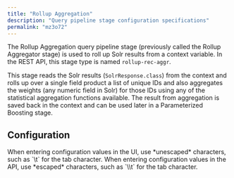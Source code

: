 ```yaml
---
title: "Rollup Aggregation"
description: "Query pipeline stage configuration specifications"
permalink: "mz3o72"
---
```


The Rollup Aggregation query pipeline stage (previously called the Rollup Aggregator stage) is used to roll up Solr results from a context variable. In the REST API, this stage type is named `rollup-rec-aggr`.

This stage reads the Solr results (`SolrResponse.class`) from the context and rolls up over a single field product a list of unique IDs and also aggregates the weights (any numeric field in Solr) for those IDs using any of the statistical aggregation functions available. The result from aggregation is saved back in the context and can be used later in a Parameterized Boosting stage.

## Configuration

<Tip>
When entering configuration values in the UI, use *unescaped* characters, such as `\t` for the tab character. When entering configuration values in the API, use *escaped* characters, such as `\\t` for the tab character.
</Tip>


<SchemaParamFields schema={schema}/>